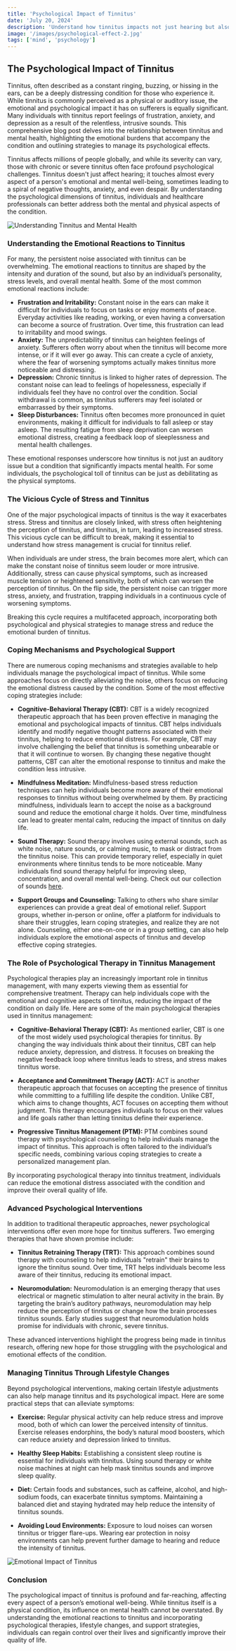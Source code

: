 ```yaml
---
title: 'Psychological Impact of Tinnitus'
date: 'July 20, 2024'
description: 'Understand how tinnitus impacts not just hearing but also mental health, influencing emotional and psychological well-being.'
image: '/images/psychological-effect-2.jpg'
tags: ['mind', 'psychology']
---
```


## The Psychological Impact of Tinnitus

Tinnitus, often described as a constant ringing, buzzing, or hissing in the ears, can be a deeply distressing condition for those who experience it. While tinnitus is commonly perceived as a physical or auditory issue, the emotional and psychological impact it has on sufferers is equally significant. Many individuals with tinnitus report feelings of frustration, anxiety, and depression as a result of the relentless, intrusive sounds. This comprehensive blog post delves into the relationship between tinnitus and mental health, highlighting the emotional burdens that accompany the condition and outlining strategies to manage its psychological effects.

Tinnitus affects millions of people globally, and while its severity can vary, those with chronic or severe tinnitus often face profound psychological challenges. Tinnitus doesn't just affect hearing; it touches almost every aspect of a person's emotional and mental well-being, sometimes leading to a spiral of negative thoughts, anxiety, and even despair. By understanding the psychological dimensions of tinnitus, individuals and healthcare professionals can better address both the mental and physical aspects of the condition.

<Image
  src="/images/psychological-effect.jpg"
  alt="Understanding Tinnitus and Mental Health"
/>

### Understanding the Emotional Reactions to Tinnitus

For many, the persistent noise associated with tinnitus can be overwhelming. The emotional reactions to tinnitus are shaped by the intensity and duration of the sound, but also by an individual’s personality, stress levels, and overall mental health. Some of the most common emotional reactions include:

- **Frustration and Irritability:** Constant noise in the ears can make it difficult for individuals to focus on tasks or enjoy moments of peace. Everyday activities like reading, working, or even having a conversation can become a source of frustration. Over time, this frustration can lead to irritability and mood swings.
- **Anxiety:** The unpredictability of tinnitus can heighten feelings of anxiety. Sufferers often worry about when the tinnitus will become more intense, or if it will ever go away. This can create a cycle of anxiety, where the fear of worsening symptoms actually makes tinnitus more noticeable and distressing.
- **Depression:** Chronic tinnitus is linked to higher rates of depression. The constant noise can lead to feelings of hopelessness, especially if individuals feel they have no control over the condition. Social withdrawal is common, as tinnitus sufferers may feel isolated or embarrassed by their symptoms.
- **Sleep Disturbances:** Tinnitus often becomes more pronounced in quiet environments, making it difficult for individuals to fall asleep or stay asleep. The resulting fatigue from sleep deprivation can worsen emotional distress, creating a feedback loop of sleeplessness and mental health challenges.

These emotional responses underscore how tinnitus is not just an auditory issue but a condition that significantly impacts mental health. For some individuals, the psychological toll of tinnitus can be just as debilitating as the physical symptoms.

<AdComponent />

### The Vicious Cycle of Stress and Tinnitus

One of the major psychological impacts of tinnitus is the way it exacerbates stress. Stress and tinnitus are closely linked, with stress often heightening the perception of tinnitus, and tinnitus, in turn, leading to increased stress. This vicious cycle can be difficult to break, making it essential to understand how stress management is crucial for tinnitus relief.

When individuals are under stress, the brain becomes more alert, which can make the constant noise of tinnitus seem louder or more intrusive. Additionally, stress can cause physical symptoms, such as increased muscle tension or heightened sensitivity, both of which can worsen the perception of tinnitus. On the flip side, the persistent noise can trigger more stress, anxiety, and frustration, trapping individuals in a continuous cycle of worsening symptoms.

Breaking this cycle requires a multifaceted approach, incorporating both psychological and physical strategies to manage stress and reduce the emotional burden of tinnitus.

### Coping Mechanisms and Psychological Support

There are numerous coping mechanisms and strategies available to help individuals manage the psychological impact of tinnitus. While some approaches focus on directly alleviating the noise, others focus on reducing the emotional distress caused by the condition. Some of the most effective coping strategies include:

- **Cognitive-Behavioral Therapy (CBT):** CBT is a widely recognized therapeutic approach that has been proven effective in managing the emotional and psychological impacts of tinnitus. CBT helps individuals identify and modify negative thought patterns associated with their tinnitus, helping to reduce emotional distress. For example, CBT may involve challenging the belief that tinnitus is something unbearable or that it will continue to worsen. By changing these negative thought patterns, CBT can alter the emotional response to tinnitus and make the condition less intrusive.

- **Mindfulness Meditation:** Mindfulness-based stress reduction techniques can help individuals become more aware of their emotional responses to tinnitus without being overwhelmed by them. By practicing mindfulness, individuals learn to accept the noise as a background sound and reduce the emotional charge it holds. Over time, mindfulness can lead to greater mental calm, reducing the impact of tinnitus on daily life.

- **Sound Therapy:** Sound therapy involves using external sounds, such as white noise, nature sounds, or calming music, to mask or distract from the tinnitus noise. This can provide temporary relief, especially in quiet environments where tinnitus tends to be more noticeable. Many individuals find sound therapy helpful for improving sleep, concentration, and overall mental well-being. Check out our collection of sounds [here](/zen).

- **Support Groups and Counseling:** Talking to others who share similar experiences can provide a great deal of emotional relief. Support groups, whether in-person or online, offer a platform for individuals to share their struggles, learn coping strategies, and realize they are not alone. Counseling, either one-on-one or in a group setting, can also help individuals explore the emotional aspects of tinnitus and develop effective coping strategies.

<AdComponent />

### The Role of Psychological Therapy in Tinnitus Management

Psychological therapies play an increasingly important role in tinnitus management, with many experts viewing them as essential for comprehensive treatment. Therapy can help individuals cope with the emotional and cognitive aspects of tinnitus, reducing the impact of the condition on daily life. Here are some of the main psychological therapies used in tinnitus management:

- **Cognitive-Behavioral Therapy (CBT):** As mentioned earlier, CBT is one of the most widely used psychological therapies for tinnitus. By changing the way individuals think about their tinnitus, CBT can help reduce anxiety, depression, and distress. It focuses on breaking the negative feedback loop where tinnitus leads to stress, and stress makes tinnitus worse.

- **Acceptance and Commitment Therapy (ACT):** ACT is another therapeutic approach that focuses on accepting the presence of tinnitus while committing to a fulfilling life despite the condition. Unlike CBT, which aims to change thoughts, ACT focuses on accepting them without judgment. This therapy encourages individuals to focus on their values and life goals rather than letting tinnitus define their experience.

- **Progressive Tinnitus Management (PTM):** PTM combines sound therapy with psychological counseling to help individuals manage the impact of tinnitus. This approach is often tailored to the individual’s specific needs, combining various coping strategies to create a personalized management plan.

By incorporating psychological therapy into tinnitus treatment, individuals can reduce the emotional distress associated with the condition and improve their overall quality of life.

### Advanced Psychological Interventions

In addition to traditional therapeutic approaches, newer psychological interventions offer even more hope for tinnitus sufferers. Two emerging therapies that have shown promise include:

- **Tinnitus Retraining Therapy (TRT):** This approach combines sound therapy with counseling to help individuals "retrain" their brains to ignore the tinnitus sound. Over time, TRT helps individuals become less aware of their tinnitus, reducing its emotional impact.

- **Neuromodulation:** Neuromodulation is an emerging therapy that uses electrical or magnetic stimulation to alter neural activity in the brain. By targeting the brain’s auditory pathways, neuromodulation may help reduce the perception of tinnitus or change how the brain processes tinnitus sounds. Early studies suggest that neuromodulation holds promise for individuals with chronic, severe tinnitus.

These advanced interventions highlight the progress being made in tinnitus research, offering new hope for those struggling with the psychological and emotional effects of the condition.

<AdComponent />

### Managing Tinnitus Through Lifestyle Changes

Beyond psychological interventions, making certain lifestyle adjustments can also help manage tinnitus and its psychological impact. Here are some practical steps that can alleviate symptoms:

- **Exercise:** Regular physical activity can help reduce stress and improve mood, both of which can lower the perceived intensity of tinnitus. Exercise releases endorphins, the body’s natural mood boosters, which can reduce anxiety and depression linked to tinnitus.

- **Healthy Sleep Habits:** Establishing a consistent sleep routine is essential for individuals with tinnitus. Using sound therapy or white noise machines at night can help mask tinnitus sounds and improve sleep quality.

- **Diet:** Certain foods and substances, such as caffeine, alcohol, and high-sodium foods, can exacerbate tinnitus symptoms. Maintaining a balanced diet and staying hydrated may help reduce the intensity of tinnitus sounds.

- **Avoiding Loud Environments:** Exposure to loud noises can worsen tinnitus or trigger flare-ups. Wearing ear protection in noisy environments can help prevent further damage to hearing and reduce the intensity of tinnitus.

<Image
  src="/images/psychological-effect-2.jpg"
  alt="Emotional Impact of Tinnitus"
/>

### Conclusion

The psychological impact of tinnitus is profound and far-reaching, affecting every aspect of a person’s emotional well-being. While tinnitus itself is a physical condition, its influence on mental health cannot be overstated. By understanding the emotional reactions to tinnitus and incorporating psychological therapies, lifestyle changes, and support strategies, individuals can regain control over their lives and significantly improve their quality of life.
